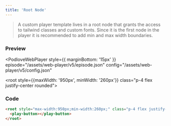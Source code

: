 ```yaml
---
title: 'Root Node'
---
```



> A custom player template lives in a root node that grants the access to tailwind classes and custom fonts. Since it is the first node in the player it is recommended to add min and max width boundaries.

### Preview

<PodloveWebPlayer style={{ marginBottom: '15px' }}
  episode="/assets/web-player/v5/episode.json"
  config="/assets/web-player/v5/config.json"
>
  <root style={{maxWidth: '950px', minWidth: '260px'}} class="p-4 flex justify-center rounded">
    <play-button></play-button>
  </root>
</PodloveWebPlayer>

### Code

```html
<root style="max-width:950px;min-width:260px;" class="p-4 flex justify-center">
  <play-button></play-button>
</root>
```

